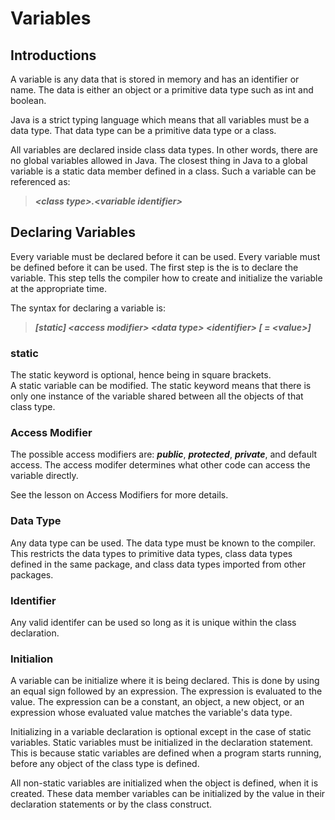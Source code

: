 # Variables

## Introductions

A variable is any data that is stored in memory and has an identifier or name.
The data is either an object or a primitive data type such as int and boolean.

Java is a strict typing language which means that all variables must be a
data type.  That data type can be a primitive data type or a class.

All variables are declared inside class data types.  In other words,
there are no global variables allowed in Java.  The closest thing in
Java to a global variable is a static data member defined in a class.
Such a variable can be referenced as:

>***\<class type\>.\<variable identifier\>***

## Declaring Variables

Every variable must be declared before it can be used.  Every variable
must be defined before it can be used.  The first step is the is to
declare the variable.  This step tells the compiler how to create
and initialize the variable at the appropriate time.

The syntax for declaring a variable is:

>***[static] \<access modifier\> \<data type\> \<identifier\> 
[ = \<value\>]***

### static

The static keyword is optional, hence being in square brackets.  
A static variable can be modified.  The static keyword means that
there is only one instance of the variable shared between all the
objects of that class type.

### Access Modifier

The possible access modifiers are: ***public***, ***protected***,
***private***, and default access.  The access modifer determines
what other code can access the variable directly.

See the lesson on Access Modifiers for more details.

### Data Type

Any data type can be used.  The data type must be known to the
compiler.  This restricts the data types to primitive data types,
class data types defined in the same package, and class data types
imported from other packages.

### Identifier

Any valid identifer can be used so long as it is unique within the
class declaration.

### Initialion

A variable can be initialize where it is being declared.  This is
done by using an equal sign followed by an expression.  The
expression is evaluated to the value.  The expression can be
a constant, an object, a new object, or an expression whose
evaluated value matches the variable's data type.

Initializing in a variable declaration is optional except in
the case of static variables.  Static variables must be initialized
in the declaration statement.  This is because static variables
are defined when a program starts running, before any object of
the class type is defined.

All non-static variables are initialized when the object is defined,
when it is created.  These data member variables can be initialized
by the value in their declaration statements or by the class
construct.
